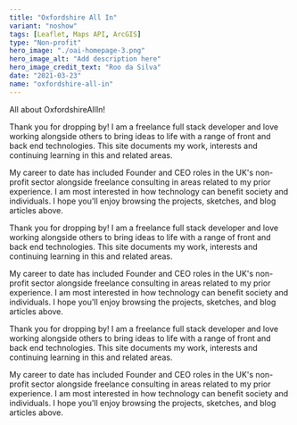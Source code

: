 ```yaml
---
title: "Oxfordshire All In"
variant: "noshow"
tags: [Leaflet, Maps API, ArcGIS]
type: "Non-profit"
hero_image: "./oai-homepage-3.png"
hero_image_alt: "Add description here"
hero_image_credit_text: "Roo da Silva"
date: "2021-03-23"
name: "oxfordshire-all-in"
---
```

All about OxfordshireAllIn!

Thank you for dropping by! I am a freelance full stack developer and love working alongside others to bring ideas to life with a range of front and back end technologies. This site documents my work, interests and continuing learning in this and related areas.

My career to date has included Founder and CEO roles in the UK's non-profit sector alongside freelance consulting in areas related to my prior experience. I am most interested in how technology can benefit society and individuals. I hope you'll enjoy browsing the projects, sketches, and blog articles above.

Thank you for dropping by! I am a freelance full stack developer and love working alongside others to bring ideas to life with a range of front and back end technologies. This site documents my work, interests and continuing learning in this and related areas.

My career to date has included Founder and CEO roles in the UK's non-profit sector alongside freelance consulting in areas related to my prior experience. I am most interested in how technology can benefit society and individuals. I hope you'll enjoy browsing the projects, sketches, and blog articles above.

Thank you for dropping by! I am a freelance full stack developer and love working alongside others to bring ideas to life with a range of front and back end technologies. This site documents my work, interests and continuing learning in this and related areas.

My career to date has included Founder and CEO roles in the UK's non-profit sector alongside freelance consulting in areas related to my prior experience. I am most interested in how technology can benefit society and individuals. I hope you'll enjoy browsing the projects, sketches, and blog articles above.